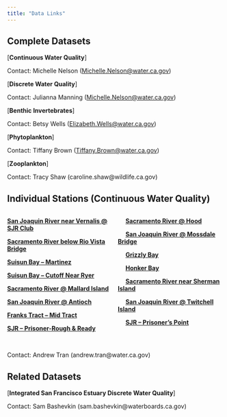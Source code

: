 ```yaml
---
title: "Data Links"
---
```


## Complete Datasets 
[**Continuous Water Quality**] <!-- (`r get_edi_url(1177)`) -->

Contact: Michelle Nelson ([Michelle.Nelson\@water.ca.gov](mailto:Michelle.Nelson@water.ca.gov){.email})

[**Discrete Water Quality**] <!-- (`r get_edi_url(458)`) -->

Contact: Julianna Manning ([Michelle.Nelson\@water.ca.gov](mailto:Michelle.Nelson@water.ca.gov){.email})

[**Benthic Invertebrates**] <!-- (`r get_edi_url(1036)`) -->

Contact: Betsy Wells ([Elizabeth.Wells\@water.ca.gov](mailto:Elizabeth.Wells@water.ca.gov){.email})

[**Phytoplankton**] <!-- (`r get_edi_url(1320)`) -->

Contact: Tiffany Brown ([Tiffany.Brown\@water.ca.gov](mailto:Tiffany.Brown@water.ca.gov){.email})

[**Zooplankton**] <!-- (`r get_edi_url(522)`) -->

Contact:  Tracy Shaw (caroline.shaw@wildlife.ca.gov)

## Individual Stations (Continuous Water Quality) 
:::: {style="display: flex;"}

::: {}
[**San Joaquin River near Vernalis @ SJR Club**](https://cdec.water.ca.gov/dynamicapp/QueryF?s=SJR)  

[**Sacramento River below Rio Vista Bridge**](https://cdec.water.ca.gov/dynamicapp/QueryF?s=RVB)

[**Suisun Bay – Martinez**](https://cdec.water.ca.gov/dynamicapp/QueryF?s=MRZ)

[**Suisun Bay – Cutoff Near Ryer**](https://cdec.water.ca.gov/dynamicapp/QueryF?s=RYC)

[**Sacramento River @ Mallard Island**](https://cdec.water.ca.gov/dynamicapp/QueryF?s=MAL)

[**San Joaquin River @ Antioch**](https://cdec.water.ca.gov/dynamicapp/QueryF?s=ANH)

[**Franks Tract – Mid Tract**](https://cdec.water.ca.gov/dynamicapp/QueryF?s=FRK)

[**SJR – Prisoner-Rough & Ready**](https://cdec.water.ca.gov/dynamicapp/QueryF?s=RRI) 
:::

::: {}
&emsp;&nbsp;[**Sacramento River @ Hood**](https://cdec.water.ca.gov/dynamicapp/QueryF?s=SRH)

&emsp;&nbsp;[**San Joaquin River @ Mossdale Bridge**](https://cdec.water.ca.gov/dynamicapp/QueryF?s=MSD)

&emsp;&nbsp;[**Grizzly Bay**](https://cdec.water.ca.gov/dynamicapp/QueryF?s=GZL)

&emsp;&nbsp;[**Honker Bay**](https://cdec.water.ca.gov/dynamicapp/QueryF?s=HON)

&emsp;&nbsp;[**Sacramento River near Sherman Island**](https://cdec.water.ca.gov/dynamicapp/QueryF?s=SSI)

&emsp;&nbsp;[**San Joaquin River @ Twitchell Island**](https://cdec.water.ca.gov/dynamicapp/QueryF?s=TWI)

&emsp;&nbsp;[**SJR – Prisoner's Point**](https://cdec.water.ca.gov/dynamicapp/QueryF?s=PPT)
:::

::::
<br>
Contact: Andrew Tran (andrew.tran@water.ca.gov)

## Related Datasets 
[**Integrated San Francisco Estuary Discrete Water Quality**] <!-- (`r get_edi_url(731)`) -->

Contact: Sam Bashevkin (sam.bashevkin@waterboards.ca.gov)

